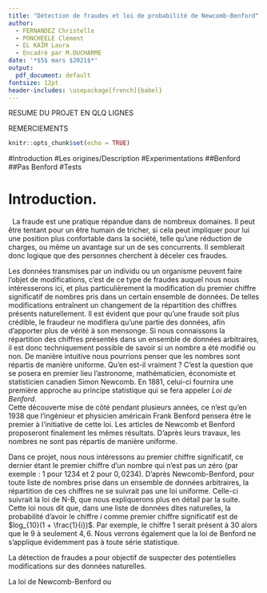 ```yaml
---
title: "Détection de fraudes et loi de probabilité de Newcomb-Benford"
author:
  - FERNANDEZ Christelle
  - PONCHEELE Clément
  - EL KAÏM Laura
  - Encadré par M.DUCHARME
date: '*$5$ mars $2021$*'
output:
  pdf_document: default
fontsize: 12pt
header-includes: \usepackage[french]{babel}
---
```


RESUME DU PROJET EN QLQ LIGNES

REMERCIEMENTS

```r
knitr::opts_chunk$set(echo = TRUE)
```

\maketitle
\tableofcontents

#Introduction
#Les origines/Description
#Experimentations
##Benford
##Pas Benford
#Tests








\newpage
# Introduction.

&nbsp;
La fraude est une pratique répandue dans de nombreux domaines. Il peut être tentant pour un être humain de tricher, si cela peut impliquer pour lui une position plus confortable dans la société, telle qu'une réduction de charges, ou même un avantage sur un de ses concurrents. Il semblerait donc logique que des personnes cherchent à déceler ces fraudes.

Les données transmises par un individu ou un organisme peuvent faire l'objet de modifications, c'est de ce type de fraudes auquel nous nous intéresserons ici, et plus particulièrement la modification du premier chiffre significatif de nombres pris dans un certain ensemble de données.
De telles modifications entraînent un changement de la répartition des chiffres présents naturellement. Il est évident que pour qu'une fraude soit plus crédible, le fraudeur ne modifiera qu'une partie des données, afin d'apporter plus de vérité à son mensonge.
Si nous connaissons la répartition des chiffres présentés dans un ensemble de données arbitraires, il est donc techniquement possible de savoir si un nombre a été modifié ou non. 
De manière intuitive nous pourrions penser que les nombres sont répartis de manière uniforme. Qu'en est-il vraiment ? C'est la question que se posera en premier lieu l'astronome, mathématicien, économiste et statisticien canadien Simon Newcomb. En $1881$, celui-ci fournira une première approche au principe statistique qui se fera appeler *Loi de Benford*.  
Cette découverte mise de côté pendant plusieurs années, ce n'est qu'en $1938$ que l'ingénieur et physicien américain Frank Benford pensera être le premier à l'initiative de cette loi. Les articles de Newcomb et Benford proposeront finalement les mêmes résultats. D'après leurs travaux, les nombres ne sont pas répartis de manière uniforme.  

Dans ce projet, nous nous intéressons au premier chiffre significatif, ce dernier étant le premier chiffre d'un nombre qui n'est pas un zéro (par exemple : $1$ pour $1234$ et $2$ pour $0,0234$). D'après Newcomb-Benford, pour toute liste de nombres prise dans un ensemble de données arbitraires, la répartition de ces chiffres ne se suivrait pas une loi uniforme. Celle-ci suivrait la loi de N-B, que nous expliquerons plus en détail par la suite.  
Cette loi nous dit que, dans une liste de données dites naturelles, la probabilité d'avoir le chiffre $i$ comme premier chiffre significatif est de $log_{10}(1 + \frac{1}{i})$. Par exemple, le chiffre $1$ serait présent à $30%$ alors que le $9$ à seulement $4,6%$.
Nous verrons également que la loi de Benford ne s'applique évidemment pas à toute série statistique.  

La détection de fraudes a pour objectif de suspecter des potentielles modifications sur des données naturelles. 

La loi de Newcomb-Benford ou 

\newpage
